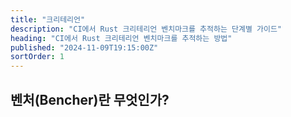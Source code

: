 ```yaml
---
title: "크리테리언"
description: "CI에서 Rust 크리테리언 벤치마크를 추적하는 단계별 가이드"
heading: "CI에서 Rust 크리테리언 벤치마크를 추적하는 방법"
published: "2024-11-09T19:15:00Z"
sortOrder: 1
---
```



<Intro />

## 벤처(Bencher)란 무엇인가?

<BencherIntro />

<StepsForBencherCloud
  adapter="rust_criterion"
  url="/ko/docs/explanation/adapters/#-rust-criterion"
/>

<StepsForBencherSelfHosted
  adapter="rust_criterion"
  url="/ko/docs/explanation/adapters/#-rust-criterion"
/>

<RustCriterion />

<br />

<CallToAction />
